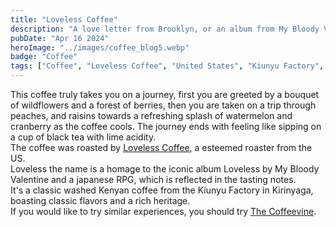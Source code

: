 ```yaml
---
title: "Loveless Coffee"
description: "A love letter from Brooklyn, or an album from My Bloody Valentine "
pubDate: "Apr 16 2024"
heroImage: "../images/coffee_blog5.webp"
badge: "Coffee"
tags: ["Coffee", "Loveless Coffee", "United States", "Kiunyu Factory", "Wildflowers", "Berries", "Peach", "Raisin", "Watermelon", "Cranberry", "Lime", "Black Tea"]
---
```


This coffee truly takes you on a journey, first you are greeted by a bouquet of wildflowers and a forest of berries, then you are taken
on a trip through peaches, and raisins towards a refreshing splash of watermelon and cranberry as the coffee cools.
The journey ends with feeling like sipping on a cup of black tea with lime acidity.
<br />
The coffee was roasted by [Loveless Coffee](https://lovelesscoffees.coffee/), a esteemed roaster from the US.
<br />
Loveless the name is a homage to the iconic album Loveless by My Bloody Valentine and a japanese RPG, which is reflected in the tasting notes.
<br />
It's a classic washed Kenyan coffee from the Kiunyu Factory in Kirinyaga, boasting classic flavors and a rich heritage.
<br />
If you would like to try similar experiences, you should try [The Coffeevine](https://thecoffeevine.com/).
